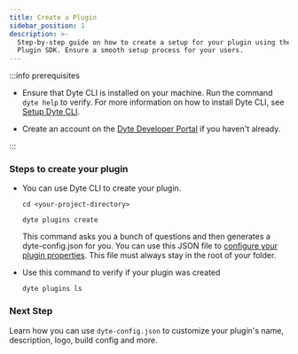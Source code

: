 ```yaml
---
title: Create a Plugin
sidebar_position: 1
description: >-
  Step-by-step guide on how to create a setup for your plugin using the Dyte
  Plugin SDK. Ensure a smooth setup process for your users.
---
```


:::info prerequisites

- Ensure that Dyte CLI is installed on your machine. Run the command `dyte help`
  to verify. For more information on how to install Dyte CLI, see
  [Setup Dyte CLI](/cli).

- Create an account on the [Dyte Developer Portal](https://dev.dyte.io) if you
  haven't already.

:::

### Steps to create your plugin

- You can use Dyte CLI to create your plugin.

  ```shell
  cd <your-project-directory>
  ```

  ```shell
  dyte plugins create
  ```

  This command asks you a bunch of questions and then generates a
  dyte-config.json for you. You can use this JSON file to
  [configure your plugin properties](/plugin-sdk/setup/customize). This file
  must always stay in the root of your folder.

- Use this command to verify if your plugin was created

  ```shell
  dyte plugins ls
  ```

### Next Step

Learn how you can use `dyte-config.json` to customize your plugin's name,
description, logo, build config and more.

<head>
  <title>Plugin SDK Create a Plugin</title>
  <meta
    name="description"
    content="Step-by-step guide on how to create a setup for your plugin using the Dyte Plugin SDK. Ensure a smooth setup process for your users."
  />
</head>

